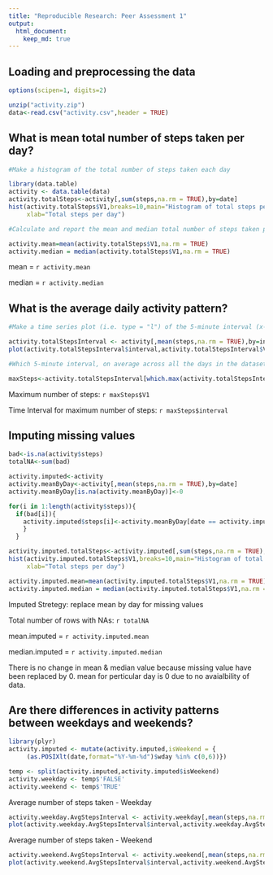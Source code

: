 ```yaml
---
title: "Reproducible Research: Peer Assessment 1"
output: 
  html_document:
    keep_md: true
---
```



## Loading and preprocessing the data

```r
options(scipen=1, digits=2)

unzip("activity.zip")
data<-read.csv("activity.csv",header = TRUE)
```


## What is mean total number of steps taken per day?

```r
#Make a histogram of the total number of steps taken each day

library(data.table)
activity <- data.table(data)
activity.totalSteps<-activity[,sum(steps,na.rm = TRUE),by=date]
hist(activity.totalSteps$V1,breaks=10,main="Histogram of total steps per day over two months",
     xlab="Total steps per day")

#Calculate and report the mean and median total number of steps taken per day

activity.mean=mean(activity.totalSteps$V1,na.rm = TRUE)
activity.median = median(activity.totalSteps$V1,na.rm = TRUE)
```
mean =  `r activity.mean`

median = `r activity.median`


## What is the average daily activity pattern?

```r
#Make a time series plot (i.e. type = "l") of the 5-minute interval (x-axis) and the average number of steps taken, averaged across all days (y-axis)

activity.totalStepsInterval <- activity[,mean(steps,na.rm = TRUE),by=interval]
plot(activity.totalStepsInterval$interval,activity.totalStepsInterval$V1, type = 'l',xlab='Time Interval of 5 Min',ylab="Average number of steps taken")

```


```r
#Which 5-minute interval, on average across all the days in the dataset, contains the maximum number of steps?

maxSteps<-activity.totalStepsInterval[which.max(activity.totalStepsInterval$V1)]

```

Maximum number of steps: `r maxSteps$V1`

Time Interval for maximum number of steps: `r maxSteps$interval`



## Imputing missing values
```r
bad<-is.na(activity$steps)
totalNA<-sum(bad)

activity.imputed<-activity
activity.meanByDay<-activity[,mean(steps,na.rm = TRUE),by=date]
activity.meanByDay[is.na(activity.meanByDay)]<-0

for(i in 1:length(activity$steps)){
  if(bad[i]){ 
    activity.imputed$steps[i]<-activity.meanByDay[date == activity.imputed$date[i]]$V1
    }
  }

activity.imputed.totalSteps<-activity.imputed[,sum(steps,na.rm = TRUE),by=date]
hist(activity.imputed.totalSteps$V1,breaks=10,main="Histogram of total steps per day over two months",
     xlab="Total steps per day")

activity.imputed.mean=mean(activity.imputed.totalSteps$V1,na.rm = TRUE)
activity.imputed.median = median(activity.imputed.totalSteps$V1,na.rm = TRUE)
```

Imputed Stretegy: replace mean by day for missing values 

Total number of rows with NAs: `r totalNA`

mean.imputed =  `r activity.imputed.mean`

median.imputed = `r activity.imputed.median`

There is no change in mean & median value because missing value have been replaced by 0. mean for perticular day is 0 due to no avaialbility of data. 

## Are there differences in activity patterns between weekdays and weekends?

```r
library(plyr)
activity.imputed <- mutate(activity.imputed,isWeekend = {
     (as.POSIXlt(date,format="%Y-%m-%d")$wday %in% c(0,6))})

temp <- split(activity.imputed,activity.imputed$isWeekend)
activity.weekday <- temp$'FALSE'
activity.weekend <- temp$'TRUE'

```

Average number of steps taken - Weekday

```r
activity.weekday.AvgStepsInterval <- activity.weekday[,mean(steps,na.rm = TRUE),by=interval]
plot(activity.weekday.AvgStepsInterval$interval,activity.weekday.AvgStepsInterval$V1, type = 'l',xlab='Time Interval of 5 Min',ylab="Average number of steps taken")
```

Average number of steps taken - Weekend

```r
activity.weekend.AvgStepsInterval <- activity.weekend[,mean(steps,na.rm = TRUE),by=interval]
plot(activity.weekend.AvgStepsInterval$interval,activity.weekend.AvgStepsInterval$V1, type = 'l',xlab='Time Interval of 5 Min',ylab="Average number of steps taken")

```


